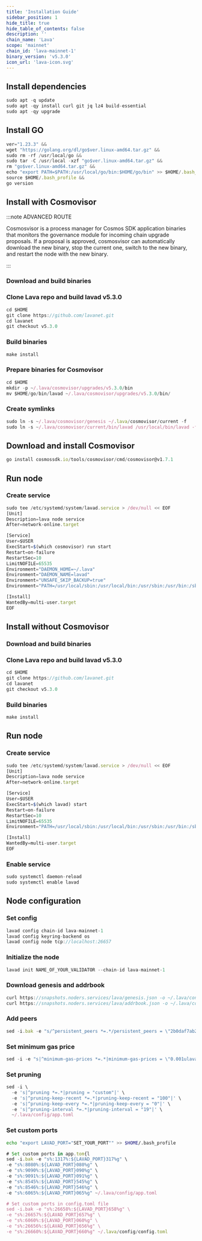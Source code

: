 ```yaml
---
title: 'Installation Guide'
sidebar_position: 1
hide_title: true
hide_table_of_contents: false
description: ''
chain_name: 'Lava'
scope: 'mainnet'
chain_id: 'lava-mainnet-1'
binary_version: 'v5.3.0'
icon_url: 'lava-icon.svg'
---
```



<PageTitle
  iconUrl="img/lava-icon.svg"
  title="Lava Installation Guide"
  chainId="lava-mainnet-1"
  version="v5.3.0"
/>

## Install dependencies

```js
sudo apt -q update
sudo apt -qy install curl git jq lz4 build-essential
sudo apt -qy upgrade
```

## Install GO

```js
ver="1.23.3" &&
wget "https://golang.org/dl/go$ver.linux-amd64.tar.gz" &&
sudo rm -rf /usr/local/go &&
sudo tar -C /usr/local -xzf "go$ver.linux-amd64.tar.gz" &&
rm "go$ver.linux-amd64.tar.gz" &&
echo "export PATH=$PATH:/usr/local/go/bin:$HOME/go/bin" >> $HOME/.bash_profile &&
source $HOME/.bash_profile &&
go version
```

## Install with Cosmovisor

:::note ADVANCED ROUTE

Cosmosvisor is a process manager for Cosmos SDK application binaries that monitors the governance module for incoming chain upgrade proposals. If a proposal is approved, cosmosvisor can automatically download the new binary, stop the current one, switch to the new binary, and restart the node with the new binary.

:::

### Download and build binaries

### Clone Lava repo and build lavad v5.3.0

```js
cd $HOME
git clone https://github.com/lavanet.git
cd lavanet
git checkout v5.3.0
```

### Build binaries

```js
make install
```

### Prepare binaries for Cosmovisor

```js
cd $HOME
mkdir -p ~/.lava/cosmovisor/upgrades/v5.3.0/bin
mv $HOME/go/bin/lavad ~/.lava/cosmovisor/upgrades/v5.3.0/bin/
```

### Create symlinks

```js
sudo ln -s ~/.lava/cosmovisor/genesis ~/.lava/cosmovisor/current -f
sudo ln -s ~/.lava/cosmovisor/current/bin/lavad /usr/local/bin/lavad -f
```

## Download and install Cosmovisor

```js
go install cosmossdk.io/tools/cosmovisor/cmd/cosmovisor@v1.7.1
```

## Run node

### Create service

```js
sudo tee /etc/systemd/system/lavad.service > /dev/null << EOF
[Unit]
Description=lava node service
After=network-online.target

[Service]
User=$USER
ExecStart=$(which cosmovisor) run start
Restart=on-failure
RestartSec=10
LimitNOFILE=65535
Environment="DAEMON_HOME=~/.lava"
Environment="DAEMON_NAME=lavad"
Environment="UNSAFE_SKIP_BACKUP=true"
Environment="PATH=/usr/local/sbin:/usr/local/bin:/usr/sbin:/usr/bin:/sbin:/bin:/usr/games:/usr/local/games:/snap/bin:~/.lava/cosmovisor/current/bin"

[Install]
WantedBy=multi-user.target
EOF
```

## Install without Cosmovisor

### Download and build binaries

### Clone Lava repo and build lavad v5.3.0

```js
cd $HOME
git clone https://github.com/lavanet.git
cd lavanet
git checkout v5.3.0
```

### Build binaries

```js
make install
```

## Run node

### Create service

```js
sudo tee /etc/systemd/system/lavad.service > /dev/null << EOF
[Unit]
Description=lava node service
After=network-online.target

[Service]
User=$USER
ExecStart=$(which lavad) start
Restart=on-failure
RestartSec=10
LimitNOFILE=65535
Environment="PATH=/usr/local/sbin:/usr/local/bin:/usr/sbin:/usr/bin:/sbin:/bin:/usr/games:/usr/local/games:/snap/bin"

[Install]
WantedBy=multi-user.target
EOF
```

### Enable service

```js
sudo systemctl daemon-reload
sudo systemctl enable lavad
```

## Node configuration

### Set config

```js
lavad config chain-id lava-mainnet-1
lavad config keyring-backend os
lavad config node tcp://localhost:26657
```

### Initialize the node

```js
lavad init NAME_OF_YOUR_VALIDATOR --chain-id lava-mainnet-1
```

### Download genesis and addrbook

```js
curl https://snapshots.noders.services/lava/genesis.json -o ~/.lava/config/genesis.json
curl https://snapshots.noders.services/lava/addrbook.json -o ~/.lava/config/addrbook.json
```

### Add peers

```js
sed -i.bak -e "s/^persistent_peers *=.*/persistent_peers = \"2b0daf7ab2976dc5bf2702c0fd3fffad6f62d5e2@lava-rpc.noders.services:19956\"/" ~/.lava/config/config.toml
```

### Set minimum gas price

```js
sed -i -e "s|^minimum-gas-prices *=.*|minimum-gas-prices = \"0.001ulava\"|" ~/.lava/config/app.toml
```

### Set pruning

```js
sed -i \
  -e 's|^pruning *=.*|pruning = "custom"|' \
  -e 's|^pruning-keep-recent *=.*|pruning-keep-recent = "100"|' \
  -e 's|^pruning-keep-every *=.*|pruning-keep-every = "0"|' \
  -e 's|^pruning-interval *=.*|pruning-interval = "19"|' \
  ~/.lava/config/app.toml
```

### Set custom ports

```bash
echo "export LAVAD_PORT="SET_YOUR_PORT"" >> $HOME/.bash_profile
```

```js
# Set custom ports in app.tom{l
sed -i.bak -e "s%:1317%:${LAVAD_PORT}317%g" \
-e "s%:8080%:${LAVAD_PORT}080%g" \
-e "s%:9090%:${LAVAD_PORT}090%g" \
-e "s%:9091%:${LAVAD_PORT}091%g" \
-e "s%:8545%:${LAVAD_PORT}545%g" \
-e "s%:8546%:${LAVAD_PORT}546%g" \
-e "s%:6065%:${LAVAD_PORT}065%g" ~/.lava/config/app.toml

# Set custom ports in config.toml file
sed -i.bak -e "s%:26658%:${LAVAD_PORT}658%g" \
-e "s%:26657%:${LAVAD_PORT}657%g" \
-e "s%:6060%:${LAVAD_PORT}060%g" \
-e "s%:26656%:${LAVAD_PORT}656%g" \
-e "s%:26660%:${LAVAD_PORT}660%g" ~/.lava/config/config.toml
```
